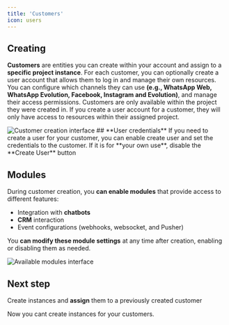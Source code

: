 ```yaml
---
title: 'Customers'
icon: users
---
```


## **Creating**
**Customers** are entities you can create within your account and assign to a **specific project instance**. For each customer, you can optionally create a user account that allows them to log in and manage their own resources. You can configure which channels they can use **(e.g., WhatsApp Web, WhatsApp Evolution, Facebook, Instagram and Evolution)**, and manage their access permissions. Customers are only available within the project they were created in. If you create a user account for a customer, they will only have access to resources within their assigned project.

<img src="/images/projects/customersadd.png" alt="Customer creation interface" />
## **User credentials**
If you need to create a user for your customer, you can enable create user and set the credentials to the customer.
If it is for **your own use**, disable the **Create User** button 

## **Modules**

During customer creation, you **can enable modules** that provide access to different features:
- Integration with **chatbots**
- **CRM** interaction
- Event configurations (webhooks, websocket, and Pusher)

You **can modify these module settings** at any time after creation, enabling or disabling them as needed.

<img src="/images/projects/modulesavailable.png" alt="Available modules interface" />


## Next step

Create instances and **assign** them to a previously created customer 

<CardGroup>
  <Card title="Create Instances" icon="user-plus" href="/instances/management/overview">
    Now you cant create instances for your customers.
  </Card>
</CardGroup>
